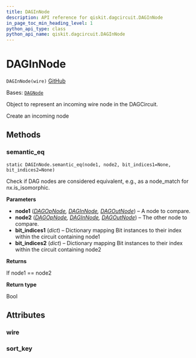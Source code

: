 ```yaml
---
title: DAGInNode
description: API reference for qiskit.dagcircuit.DAGInNode
in_page_toc_min_heading_level: 1
python_api_type: class
python_api_name: qiskit.dagcircuit.DAGInNode
---
```


# DAGInNode

<span id="qiskit.dagcircuit.DAGInNode" />

`DAGInNode(wire)` [GitHub](https://github.com/qiskit/qiskit/tree/stable/0.24/qiskit/dagcircuit/dagnode.py "view source code")

Bases: [`DAGNode`](qiskit.dagcircuit.DAGNode "qiskit.dagcircuit.dagnode.DAGNode")

Object to represent an incoming wire node in the DAGCircuit.

Create an incoming node

## Methods

<span id="qiskit-dagcircuit-daginnode-semantic-eq" />

### semantic\_eq

<span id="qiskit.dagcircuit.DAGInNode.semantic_eq" />

`static DAGInNode.semantic_eq(node1, node2, bit_indices1=None, bit_indices2=None)`

Check if DAG nodes are considered equivalent, e.g., as a node\_match for nx.is\_isomorphic.

**Parameters**

*   **node1** ([*DAGOpNode*](qiskit.dagcircuit.DAGOpNode "qiskit.dagcircuit.DAGOpNode")*,* [*DAGInNode*](qiskit.dagcircuit.DAGInNode "qiskit.dagcircuit.DAGInNode")*,* [*DAGOutNode*](qiskit.dagcircuit.DAGOutNode "qiskit.dagcircuit.DAGOutNode")) – A node to compare.
*   **node2** ([*DAGOpNode*](qiskit.dagcircuit.DAGOpNode "qiskit.dagcircuit.DAGOpNode")*,* [*DAGInNode*](qiskit.dagcircuit.DAGInNode "qiskit.dagcircuit.DAGInNode")*,* [*DAGOutNode*](qiskit.dagcircuit.DAGOutNode "qiskit.dagcircuit.DAGOutNode")) – The other node to compare.
*   **bit\_indices1** (*dict*) – Dictionary mapping Bit instances to their index within the circuit containing node1
*   **bit\_indices2** (*dict*) – Dictionary mapping Bit instances to their index within the circuit containing node2

**Returns**

If node1 == node2

**Return type**

Bool

## Attributes

<span id="qiskit.dagcircuit.DAGInNode.wire" />

### wire

<span id="qiskit.dagcircuit.DAGInNode.sort_key" />

### sort\_key

